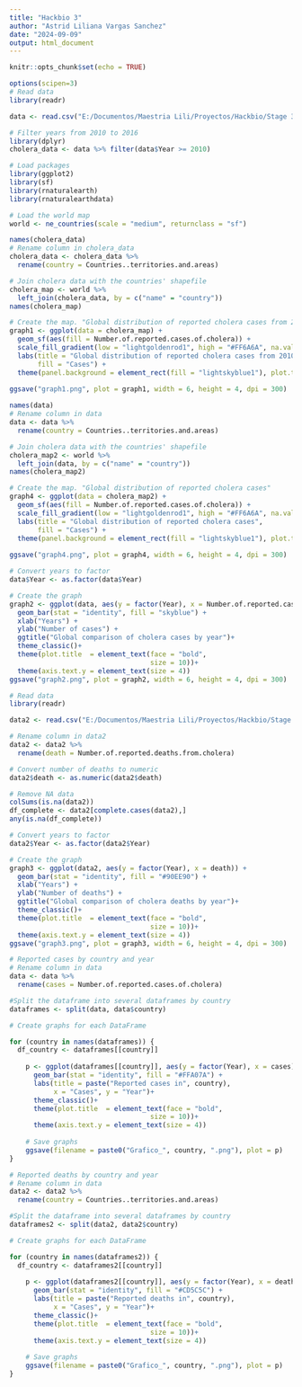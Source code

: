 ---
title: "Hackbio 3"
author: "Astrid Liliana Vargas Sanchez"
date: "2024-09-09"
output: html_document
---

```{r setup, include=FALSE}
knitr::opts_chunk$set(echo = TRUE)
```

```{r}
options(scipen=3)
# Read data
library(readr)

data <- read.csv("E:/Documentos/Maestria Lili/Proyectos/Hackbio/Stage 3/Número de casos notificados.csv")

```


```{r}
# Filter years from 2010 to 2016
library(dplyr) 
cholera_data <- data %>% filter(data$Year >= 2010)
```


```{r}
# Load packages
library(ggplot2)
library(sf)   
library(rnaturalearth)
library(rnaturalearthdata)
```

```{r}
# Load the world map
world <- ne_countries(scale = "medium", returnclass = "sf")

```


```{r}
names(cholera_data)
# Rename column in cholera_data
cholera_data <- cholera_data %>%
  rename(country = Countries..territories.and.areas)
```


```{r}
# Join cholera data with the countries' shapefile
cholera_map <- world %>%
  left_join(cholera_data, by = c("name" = "country"))
names(cholera_map)
```

```{r}
# Create the map. "Global distribution of reported cholera cases from 2010 to 2016"
graph1 <- ggplot(data = cholera_map) +
  geom_sf(aes(fill = Number.of.reported.cases.of.cholera)) +
  scale_fill_gradient(low = "lightgoldenrod1", high = "#FF6A6A", na.value = "white") +
  labs(title = "Global distribution of reported cholera cases from 2010 to 2016",
       fill = "Cases") +
  theme(panel.background = element_rect(fill = "lightskyblue1"), plot.title  = element_text(face = "bold",
                                                                                            size = 10))
ggsave("graph1.png", plot = graph1, width = 6, height = 4, dpi = 300)
```

```{r}
names(data)
# Rename column in data
data <- data %>%
  rename(country = Countries..territories.and.areas)

# Join cholera data with the countries' shapefile
cholera_map2 <- world %>%
  left_join(data, by = c("name" = "country"))
names(cholera_map2)
```

```{r}
# Create the map. "Global distribution of reported cholera cases"
graph4 <- ggplot(data = cholera_map2) +
  geom_sf(aes(fill = Number.of.reported.cases.of.cholera)) +
  scale_fill_gradient(low = "lightgoldenrod1", high = "#FF6A6A", na.value = "white") +
  labs(title = "Global distribution of reported cholera cases",
       fill = "Cases") +
  theme(panel.background = element_rect(fill = "lightskyblue1"), plot.title  = element_text(face = "bold",
                                                                                            size = 10))
ggsave("graph4.png", plot = graph4, width = 6, height = 4, dpi = 300)
```

```{r}
# Convert years to factor
data$Year <- as.factor(data$Year)

# Create the graph
graph2 <- ggplot(data, aes(y = factor(Year), x = Number.of.reported.cases.of.cholera)) +
  geom_bar(stat = "identity", fill = "skyblue") +
  xlab("Years") +
  ylab("Number of cases") +
  ggtitle("Global comparison of cholera cases by year")+
  theme_classic()+
  theme(plot.title  = element_text(face = "bold",
                                   size = 10))+
  theme(axis.text.y = element_text(size = 4))
ggsave("graph2.png", plot = graph2, width = 6, height = 4, dpi = 300)
```

```{r}
# Read data
library(readr)

data2 <- read.csv("E:/Documentos/Maestria Lili/Proyectos/Hackbio/Stage 3/Número de muertes reportadas.csv")

# Rename column in data2
data2 <- data2 %>%
  rename(death = Number.of.reported.deaths.from.cholera)

# Convert number of deaths to numeric
data2$death <- as.numeric(data2$death)

# Remove NA data
colSums(is.na(data2))
df_complete <- data2[complete.cases(data2),]
any(is.na(df_complete))
```

```{r}
# Convert years to factor
data2$Year <- as.factor(data2$Year)

# Create the graph
graph3 <- ggplot(data2, aes(y = factor(Year), x = death)) +
  geom_bar(stat = "identity", fill = "#90EE90") +
  xlab("Years") +
  ylab("Number of deaths") +
  ggtitle("Global comparison of cholera deaths by year")+
  theme_classic()+
  theme(plot.title  = element_text(face = "bold",
                                   size = 10))+
  theme(axis.text.y = element_text(size = 4))
ggsave("graph3.png", plot = graph3, width = 6, height = 4, dpi = 300)
```

```{r}
# Reported cases by country and year
# Rename column in data
data <- data %>%
  rename(cases = Number.of.reported.cases.of.cholera)

```


```{r}
#Split the dataframe into several dataframes by country
dataframes <- split(data, data$country)

# Create graphs for each DataFrame

for (country in names(dataframes)) {
  df_country <- dataframes[[country]]
  
    p <- ggplot(dataframes[[country]], aes(y = factor(Year), x = cases)) +
      geom_bar(stat = "identity", fill = "#FFA07A") +
      labs(title = paste("Reported cases in", country), 
           x = "Cases", y = "Year")+
      theme_classic()+
      theme(plot.title  = element_text(face = "bold",
                                   size = 10))+
      theme(axis.text.y = element_text(size = 4))
  
    # Save graphs
    ggsave(filename = paste0("Grafico_", country, ".png"), plot = p)
}

```

```{r}
# Reported deaths by country and year
# Rename column in data
data2 <- data2 %>%
  rename(country = Countries..territories.and.areas)
```

```{r}
#Split the dataframe into several dataframes by country
dataframes2 <- split(data2, data2$country)

# Create graphs for each DataFrame

for (country in names(dataframes2)) {
  df_country <- dataframes2[[country]]
  
    p <- ggplot(dataframes2[[country]], aes(y = factor(Year), x = death)) +
      geom_bar(stat = "identity", fill = "#CD5C5C") +
      labs(title = paste("Reported deaths in", country), 
           x = "Cases", y = "Year")+
      theme_classic()+
      theme(plot.title  = element_text(face = "bold",
                                   size = 10))+
      theme(axis.text.y = element_text(size = 4))
  
    # Save graphs
    ggsave(filename = paste0("Grafico_", country, ".png"), plot = p)
}
```


